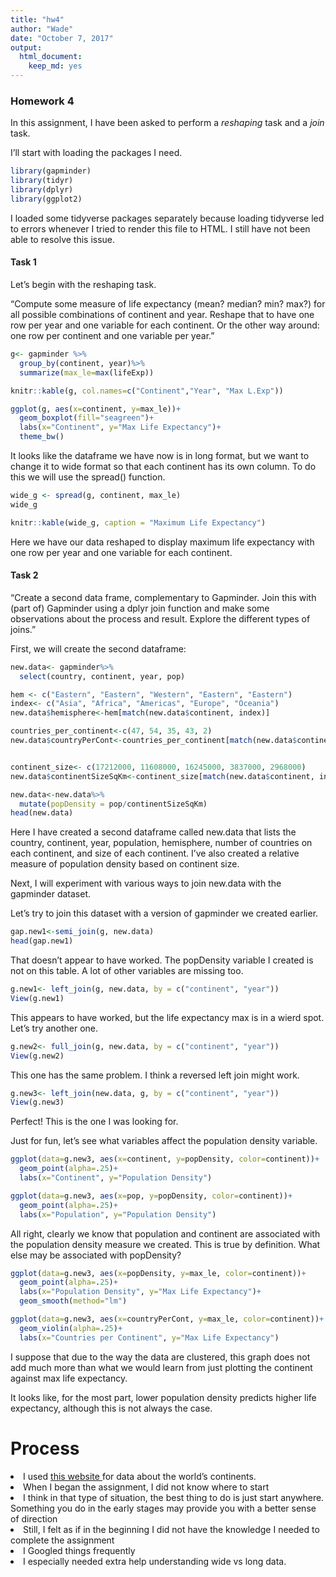 ```yaml
---
title: "hw4"
author: "Wade"
date: "October 7, 2017"
output: 
  html_document: 
    keep_md: yes
---
```


<h3>Homework 4</h3>

In this assignment, I have been asked to perform a <i>reshaping</i> task and a <i>join</i> task.


I'll start with loading the packages I need.

```r
library(gapminder)
library(tidyr)
library(dplyr)
library(ggplot2)
```

I loaded some tidyverse packages separately because loading tidyverse led to errors whenever I tried to render this file to HTML. I still have not been able to resolve this issue.

<h4>Task 1</h4>

Let's begin with the reshaping task.


"Compute some measure of life expectancy (mean? median? min? max?) for all possible combinations of continent and year. Reshape that to have one row per year and one variable for each continent. Or the other way around: one row per continent and one variable per year."

```r
g<- gapminder %>%
  group_by(continent, year)%>%
  summarize(max_le=max(lifeExp))

knitr::kable(g, col.names=c("Continent","Year", "Max L.Exp"))
```

```r
ggplot(g, aes(x=continent, y=max_le))+
  geom_boxplot(fill="seagreen")+
  labs(x="Continent", y="Max Life Expectancy")+
  theme_bw()
```

It looks like the dataframe we have now is in long format, but we want to change it to wide format so that each continent has its own column. To do this we will use the spread() function.

```r
wide_g <- spread(g, continent, max_le)
wide_g
```

```r
knitr::kable(wide_g, caption = "Maximum Life Expectancy")
```

Here we have our data reshaped to display maximum life expectancy with one row per year and one variable for each continent. 


<h4>Task 2</h4>

"Create a second data frame, complementary to Gapminder. Join this with (part of) Gapminder using a  dplyr join function and make some observations about the process and result. Explore the different types of joins. "

First, we will create the second dataframe:

```r
new.data<- gapminder%>%
  select(country, continent, year, pop)

hem <- c("Eastern", "Eastern", "Western", "Eastern", "Eastern")
index<- c("Asia", "Africa", "Americas", "Europe", "Oceania")
new.data$hemisphere<-hem[match(new.data$continent, index)] 

countries_per_continent<-c(47, 54, 35, 43, 2)
new.data$countryPerCont<-countries_per_continent[match(new.data$continent, index)]


continent_size<- c(17212000, 11608000, 16245000, 3837000, 2968000)
new.data$continentSizeSqKm<-continent_size[match(new.data$continent, index)]

new.data<-new.data%>%
  mutate(popDensity = pop/continentSizeSqKm)
head(new.data)
```

Here I have created a second dataframe called new.data that lists the country, continent, year, population, hemisphere, number of countries on each continent, and size of each continent. I've also created a relative measure of population density based on continent size.

Next, I will experiment with various ways to join new.data with the gapminder dataset.

Let's try to join this dataset with a version of gapminder we created earlier.

```r
gap.new1<-semi_join(g, new.data)
head(gap.new1)
```

That doesn't appear to have worked. The popDensity variable I created is not on this table. A lot of other variables are missing too.

```r
g.new1<- left_join(g, new.data, by = c("continent", "year"))
View(g.new1)
```

This appears to have worked, but the life expectancy max is in a wierd spot. Let's try another one.

```r
g.new2<- full_join(g, new.data, by = c("continent", "year"))
View(g.new2)
```

This one has the same problem. I think a reversed left join might work.

```r
g.new3<- left_join(new.data, g, by = c("continent", "year"))
View(g.new3)
```

Perfect! This is the one I was looking for.

Just for fun, let's see what variables affect the population density variable.

```r
ggplot(data=g.new3, aes(x=continent, y=popDensity, color=continent))+
  geom_point(alpha=.25)+
  labs(x="Continent", y="Population Density")
```

```r
ggplot(data=g.new3, aes(x=pop, y=popDensity, color=continent))+
  geom_point(alpha=.25)+
  labs(x="Population", y="Population Density")
```

All right, clearly we know that population and continent are associated with the population density measure we created. This is true by definition. What else may be associated with popDensity?

```r
ggplot(data=g.new3, aes(x=popDensity, y=max_le, color=continent))+
  geom_point(alpha=.25)+
  labs(x="Population Density", y="Max Life Expectancy")+
  geom_smooth(method="lm")
```

```r
ggplot(data=g.new3, aes(x=countryPerCont, y=max_le, color=continent))+
  geom_violin(alpha=.25)+
  labs(x="Countries per Continent", y="Max Life Expectancy")
```

I suppose that due to the way the data are clustered, this graph does not add much more than what we would learn from just plotting the continent against max life expectancy.

It looks like, for the most part, lower population density predicts higher life expectancy, although this is not always the case.


<h1>Process</h1>
<li>I used <a href=http://www.enchantedlearning.com/geography/continents/Extremes.shtml> this website </a> for data about the world's continents.</li>
<li>When I began the assignment, I did not know where to start</li>
<li>I think in that type of situation, the best thing to do is just start anywhere. Something you do in the early stages may provide you with a better sense of direction</li>
<li>Still, I felt as if in the beginning I did not have the knowledge I needed to complete the assignment</li>
<li>I Googled things frequently</li>
<li>I especially needed extra help understanding wide vs long data.</li>





















































